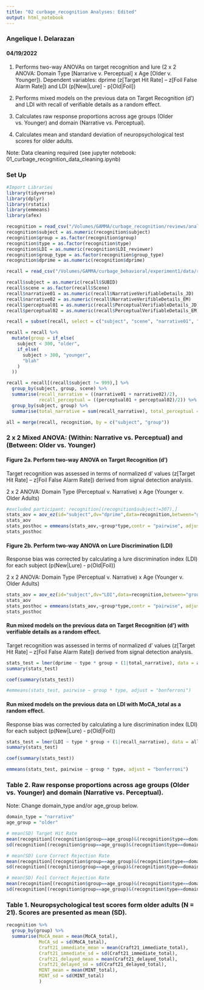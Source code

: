 ```yaml
---
title: "02 curbage_recognition Analyses: Edited"
output: html_notebook
---
```

### Angelique I. Delarazan
#### 04/19/2022

1. Performs two-way ANOVAs on target recognition and lure (2 x 2 ANOVA: Domain Type [Narrarive v. Perceptual] x Age [Older v. Younger]). Dependent variables: dprime (z[Target Hit Rate] – z[Foil False Alarm Rate]) and LDI (p[New|Lure] - p[Old|Foil])

2. Performs mixed models on the previous data on Target Recognition (d') and LDI with recall of verifiable details as a random effect.

3. Calculates raw response proportions across age groups (Older vs. Younger) and domain (Narrative vs. Perceptual). 

4. Calculates mean and standard deviation of neuropsychological test scores for older adults.

Note: Data cleaning required (see jupyter notebook: 01_curbage_recognition_data_cleaning.ipynb)

### Set Up
```r
#Import Libraries
library(tidyverse)
library(dplyr)
library(rstatix)
library(emmeans)
library(afex)
```

```r
recognition = read_csv("/Volumes/GAMMA/curbage_recognition/reviews/analyses/data/sub-all_group-all_task-recognition_desc-all_results_neuropsych.csv")
recognition$subject = as.numeric(recognition$subject)
recognition$group = as.factor(recognition$group)
recognition$type = as.factor(recognition$type)
recognition$LDI = as.numeric(recognition$LDI_reviewer)
recognition$group_type = as.factor(recognition$group_type)
recognition$dprime = as.numeric(recognition$dprime)
```
```r
recall = read_csv("/Volumes/GAMMA/curbage_behavioral/experiment1/data/recall/sub-all_task-recall_desc-scored.csv")

recall$subject = as.numeric(recall$SUBID)
recall$scene = as.factor(recall$Scene)
recall$narrative01 = as.numeric(recall$NarrativeVerifiableDetails_JD)
recall$narrative02 = as.numeric(recall$NarrativeVerifibleDetails_EM)
recall$perceptual01 = as.numeric(recall$PerceptualVerifiableDetails_JD)
recall$perceptual02 = as.numeric(recall$PerceptualVerifiableDetails_EM)

recall = subset(recall, select = c("subject", "scene", "narrative01", "narrative02", "perceptual01", "perceptual02"))
```

```r
recall = recall %>% 
  mutate(group = if_else(
    subject < 300, "older",
    if_else(
      subject > 300, "younger",
      "blah"
    )
  ))
```
```r
recall = recall[(recall$subject != 999),] %>% 
  group_by(subject, group, scene) %>% 
  summarise(recall_narrative = ((narrative01 + narrative02)/2),
            recall_perceptual = ((perceptual01 + perceptual02)/2)) %>% 
  group_by(subject, group) %>% 
  summarise(total_narrative = sum(recall_narrative), total_perceptual = sum(recall_perceptual))
```
```r
all = merge(recall, recognition, by = c("subject", "group"))
```

### 2 x 2 Mixed ANOVA: (Within: Narrative vs. Perceptual) and (Between: Older vs. Younger)

#### Figure 2a. Perform two-way ANOVA on Target Recognition (d')
Target recognition was assessed in terms of normalized d' values (z[Target Hit Rate] – z[Foil False Alarm Rate]) derived from signal detection analysis.

2 x 2 ANOVA: Domain Type (Perceptual v. Narrative) x Age (Younger v. Older Adults)
```r
#excluded participant: recognition[(recognition$subject!=307),]
stats_aov = aov_ez(id="subject",dv="dprime",data=recognition,between="group",within="type", fun_aggregate = mean)
stats_aov
stats_posthoc = emmeans(stats_aov,~group*type,contr = "pairwise", adjust = "bonferroni")
stats_posthoc
```

#### Figure 2b. Perform two-way ANOVA on Lure Discrimination (LDI)
Response bias was corrected by calculating a lure discrimination index (LDI) for each subject (p(New|Lure) - p(Old|Foil))

2 x 2 ANOVA: Domain Type (Perceptual v. Narrative) x Age (Younger v. Older Adults)
```r
stats_aov = aov_ez(id="subject",dv="LDI",data=recognition,between="group",within="type", fun_aggregate = mean)
stats_aov
stats_posthoc = emmeans(stats_aov,~group*type,contr = "pairwise", adjust = "bonferroni")
stats_posthoc
```

#### Run mixed models on the previous data on Target Recognition (d') with verifiable details as a random effect.
Target recognition was assessed in terms of normalized d' values (z[Target Hit Rate] – z[Foil False Alarm Rate]) derived from signal detection analysis.
```r
stats_test = lmer(dprime ~ type * group + (1|total_narrative), data = all)
summary(stats_test)

coef(summary(stats_test))

#emmeans(stats_test, pairwise ~ group * type, adjust = "bonferroni")
```
#### Run mixed models on the previous data on LDI with MoCA_total as a random effect.
Response bias was corrected by calculating a lure discrimination index (LDI) for each subject (p(New|Lure) - p(Old|Foil))
```r
stats_test = lmer(LDI ~ type * group + (1|recall_narrative), data = all)
summary(stats_test)

coef(summary(stats_test))

emmeans(stats_test, pairwise ~ group * type, adjust = "bonferroni")
```

### Table 2. Raw response proportions across age groups (Older vs. Younger) and domain (Narrative vs. Perceptual). 
Note: Change domain_type and/or age_group below.
```r
domain_type = "narrative"
age_group = "older"

# mean(SD) Target Hit Rate
mean(recognition[(recognition$group==age_group)&(recognition$type==domain_type),]$target_hit_rate, na.rm=TRUE)
sd(recognition[(recognition$group==age_group)&(recognition$type==domain_type),]$target_hit_rate, na.rm=TRUE)

# mean(SD) Lure Correct Rejection Rate
mean(recognition[(recognition$group==age_group)&(recognition$type==domain_type),]$lure_cr_rate, na.rm=TRUE)
sd(recognition[(recognition$group==age_group)&(recognition$type==domain_type),]$lure_cr_rate, na.rm=TRUE)

# mean(SD) Foil Correct Rejection Rate
mean(recognition[(recognition$group==age_group)&(recognition$type==domain_type),]$foil_cr_rate, na.rm=TRUE)
sd(recognition[(recognition$group==age_group)&(recognition$type==domain_type),]$foil_cr_rate, na.rm=TRUE)
```


### Table 1. Neuropsychological test scores form older adults (N = 21). Scores are presented as mean (SD).
```r
recognition %>% 
  group_by(group) %>% 
  summarise(MoCA_mean = mean(MoCA_total), 
            MoCA_sd = sd(MoCA_total), 
            Craft21_immediate_mean = mean(Craft21_immediate_total),
            Craft21_immediate_sd = sd(Craft21_immediate_total),
            Craft21_delayed_mean = mean(Craft21_delayed_total),
            Craft21_delayed_sd = sd(Craft21_delayed_total),
            MINT_mean = mean(MINT_total),
            MINT_sd = sd(MINT_total)
            )
```

